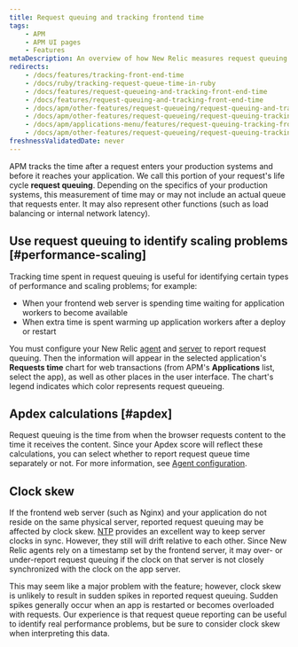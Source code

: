 ```yaml
---
title: Request queuing and tracking frontend time
tags:
    - APM
    - APM UI pages
    - Features
metaDescription: An overview of how New Relic measures request queuing and time spent in frontend web servers and load balancers.
redirects:
    - /docs/features/tracking-front-end-time
    - /docs/ruby/tracking-request-queue-time-in-ruby
    - /docs/features/request-queueing-and-tracking-front-end-time
    - /docs/features/request-queuing-and-tracking-front-end-time
    - /docs/apm/other-features/request-queueing/request-queuing-and-tracking-front-end-time
    - /docs/apm/other-features/request-queueing/request-queuing-tracking-front-end-time
    - /docs/apm/applications-menu/features/request-queuing-tracking-front-end-time
    - /docs/apm/other-features/request-queueing/request-queuing-tracking-frontend-time/
freshnessValidatedDate: never
---
```


APM tracks the time after a request enters your production systems and before it reaches your application. We call this portion of your request's life cycle <DoNotTranslate>**request queuing**</DoNotTranslate>. Depending on the specifics of your production systems, this measurement of time may or may not include an actual queue that requests enter. It may also represent other functions (such as load balancing or internal network latency).

## Use request queuing to identify scaling problems [#performance-scaling]

Tracking time spent in request queuing is useful for identifying certain types of performance and scaling problems; for example:

* When your frontend web server is spending time waiting for application workers to become available
* When extra time is spent warming up application workers after a deploy or restart

You must configure your New Relic [agent](/docs/features/configuring-request-queue-reporting) and [server](/docs/features/request-queue-server-configuration-examples) to report request queuing. Then the information will appear in the selected application's <DoNotTranslate>**Requests time**</DoNotTranslate> chart for web transactions (from APM's <DoNotTranslate>**Applications**</DoNotTranslate> list, select the app), as well as other places in the user interface. The chart's legend indicates which color represents request queueing.

## Apdex calculations [#apdex]

Request queuing is the time from when the browser requests content to the time it receives the content. Since your Apdex score will reflect these calculations, you can select whether to report request queue time separately or not. For more information, see [Agent configuration](/docs/features/configuring-request-queue-reporting).

## Clock skew

If the frontend web server (such as Nginx) and your application do not reside on the same physical server, reported request queuing may be affected by clock skew. [NTP](http://www.ntp.org/ "Link opens in a new window") provides an excellent way to keep server clocks in sync. However, they still will drift relative to each other. Since New Relic agents rely on a timestamp set by the frontend server, it may over- or under-report request queuing if the clock on that server is not closely synchronized with the clock on the app server.

This may seem like a major problem with the feature; however, clock skew is unlikely to result in sudden spikes in reported request queuing. Sudden spikes generally occur when an app is restarted or becomes overloaded with requests. Our experience is that request queue reporting can be useful to identify real performance problems, but be sure to consider clock skew when interpreting this data.
